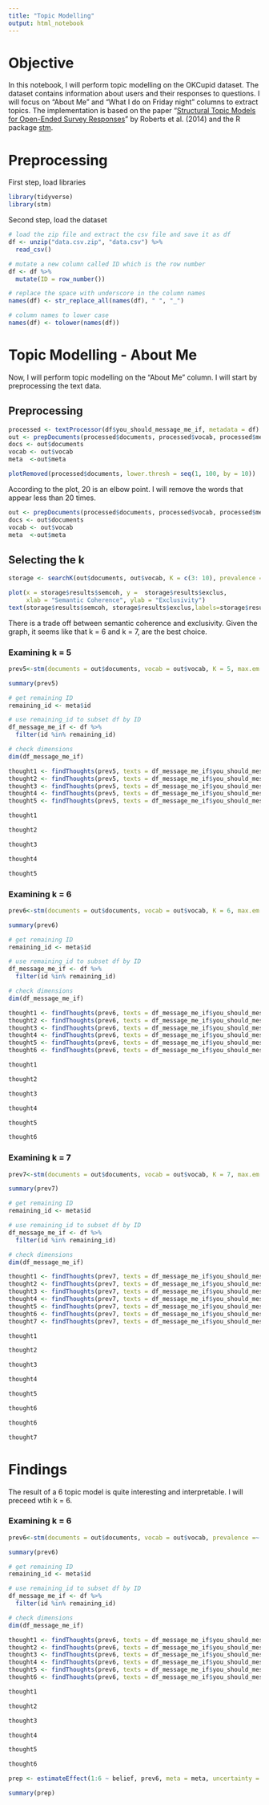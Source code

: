```yaml
---
title: "Topic Modelling"
output: html_notebook
---
```

# Objective 
In this notebook, I will perform topic modelling on the OKCupid dataset. The dataset contains information about users and their responses to questions. I will focus on "About Me" and "What I do on Friday night" columns to extract topics. The implementation is based on the paper "[Structural Topic Models for Open-Ended Survey Responses](https://www.jstor.org/stable/24363543)" by Roberts et al. (2014) and the R package [stm](https://cran.r-project.org/web/packages/stm/vignettes/stmVignette.pdf).

# Preprocessing
First step, load libraries 
```r
library(tidyverse)
library(stm)
```

Second step, load the dataset
```r
# load the zip file and extract the csv file and save it as df 
df <- unzip("data.csv.zip", "data.csv") %>% 
  read_csv()

# mutate a new column called ID which is the row number
df <- df %>% 
  mutate(ID = row_number())

# replace the space with underscore in the column names
names(df) <- str_replace_all(names(df), " ", "_")

# column names to lower case
names(df) <- tolower(names(df))
```

# Topic Modelling - About Me
Now, I will perform topic modelling on the "About Me" column. I will start by preprocessing the text data. 

## Preprocessing
```r
processed <- textProcessor(df$you_should_message_me_if, metadata = df)
out <- prepDocuments(processed$documents, processed$vocab, processed$meta)
docs <- out$documents
vocab <- out$vocab
meta  <-out$meta
```
```r
plotRemoved(processed$documents, lower.thresh = seq(1, 100, by = 10))
```
According to the plot, 20 is an elbow point. I will remove the words that appear less than 20 times. 
```r
out <- prepDocuments(processed$documents, processed$vocab, processed$meta, lower.thresh = 20)
docs <- out$documents
vocab <- out$vocab
meta  <-out$meta
```

## Selecting the k 
```r
storage <- searchK(out$documents, out$vocab, K = c(3: 10), prevalence =~ belief, data = meta)
```

```r
plot(x = storage$results$semcoh, y =  storage$results$exclus,
     xlab = "Semantic Coherence", ylab = "Exclusivity")
text(storage$results$semcoh, storage$results$exclus,labels=storage$results$K, cex= 0.5, pos=3)
```

There is a trade off between semantic coherence and exclusivity. Given the graph, it seems like that k = 6 and k = 7, are the best choice. 

### Examining k = 5
```r
prev5<-stm(documents = out$documents, vocab = out$vocab, K = 5, max.em.its = 75, data = out$meta, init.type = "Spectral")
```

```r
summary(prev5)
```

```r
# get remaining ID 
remaining_id <- meta$id

# use remaining_id to subset df by ID
df_message_me_if <- df %>% 
  filter(id %in% remaining_id)

# check dimensions
dim(df_message_me_if)
```

```r
thought1 <- findThoughts(prev5, texts = df_message_me_if$you_should_message_me_if, topic = 1, n = 1)
thought2 <- findThoughts(prev5, texts = df_message_me_if$you_should_message_me_if, topic = 2, n = 1)
thought3 <- findThoughts(prev5, texts = df_message_me_if$you_should_message_me_if, topic = 3, n = 1)
thought4 <- findThoughts(prev5, texts = df_message_me_if$you_should_message_me_if, topic = 4, n = 1)
thought5 <- findThoughts(prev5, texts = df_message_me_if$you_should_message_me_if, topic = 5, n = 1)

```


```r
thought1
```

```r
thought2
```

```r
thought3
```

```r
thought4
```

```r
thought5
```




### Examining k = 6
```r
prev6<-stm(documents = out$documents, vocab = out$vocab, K = 6, max.em.its = 75, data = out$meta, init.type = "Spectral")
```

```r
summary(prev6)
```

```r
# get remaining ID 
remaining_id <- meta$id

# use remaining_id to subset df by ID
df_message_me_if <- df %>% 
  filter(id %in% remaining_id)

# check dimensions
dim(df_message_me_if)
```

```r
thought1 <- findThoughts(prev6, texts = df_message_me_if$you_should_message_me_if, topic = 1, n = 1)
thought2 <- findThoughts(prev6, texts = df_message_me_if$you_should_message_me_if, topic = 2, n = 1)
thought3 <- findThoughts(prev6, texts = df_message_me_if$you_should_message_me_if, topic = 3, n = 1)
thought4 <- findThoughts(prev6, texts = df_message_me_if$you_should_message_me_if, topic = 4, n = 1)
thought5 <- findThoughts(prev6, texts = df_message_me_if$you_should_message_me_if, topic = 5, n = 1)
thought6 <- findThoughts(prev6, texts = df_message_me_if$you_should_message_me_if, topic = 6, n = 3)
```


```r
thought1
```

```r
thought2
```

```r
thought3
```

```r
thought4
```

```r
thought5
```

```r
thought6
```

### Examining k = 7
```r
prev7<-stm(documents = out$documents, vocab = out$vocab, K = 7, max.em.its = 75, data = out$meta, init.type = "Spectral")
```

```r
summary(prev7)
```

```r
# get remaining ID 
remaining_id <- meta$id

# use remaining_id to subset df by ID
df_message_me_if <- df %>% 
  filter(id %in% remaining_id)

# check dimensions
dim(df_message_me_if)
```

```r
thought1 <- findThoughts(prev7, texts = df_message_me_if$you_should_message_me_if, topic = 1, n = 1)
thought2 <- findThoughts(prev7, texts = df_message_me_if$you_should_message_me_if, topic = 2, n = 1)
thought3 <- findThoughts(prev7, texts = df_message_me_if$you_should_message_me_if, topic = 3, n = 1)
thought4 <- findThoughts(prev7, texts = df_message_me_if$you_should_message_me_if, topic = 4, n = 1)
thought5 <- findThoughts(prev7, texts = df_message_me_if$you_should_message_me_if, topic = 5, n = 1)
thought6 <- findThoughts(prev7, texts = df_message_me_if$you_should_message_me_if, topic = 6, n = 1)
thought7 <- findThoughts(prev7, texts = df_message_me_if$you_should_message_me_if, topic = 7, n = 1)
```


```r
thought1
```

```r
thought2
```

```r
thought3
```

```r
thought4
```

```r
thought5
```

```r
thought6
```

```r
thought6
```
```r
thought7
```

# Findings 
The result of a 6 topic model is quite interesting and interpretable. I will preceed wtih k = 6. 

### Examining k = 6
```r
prev6<-stm(documents = out$documents, vocab = out$vocab, prevalence =~ belief, K = 6, max.em.its = 75, data = out$meta, init.type = "Spectral")
```

```r
summary(prev6)
```

```r
# get remaining ID 
remaining_id <- meta$id

# use remaining_id to subset df by ID
df_message_me_if <- df %>% 
  filter(id %in% remaining_id)

# check dimensions
dim(df_message_me_if)
```

```r
thought1 <- findThoughts(prev6, texts = df_message_me_if$you_should_message_me_if, topic = 1, n = 3)
thought2 <- findThoughts(prev6, texts = df_message_me_if$you_should_message_me_if, topic = 2, n = 3)
thought3 <- findThoughts(prev6, texts = df_message_me_if$you_should_message_me_if, topic = 3, n = 3)
thought4 <- findThoughts(prev6, texts = df_message_me_if$you_should_message_me_if, topic = 4, n = 3)
thought5 <- findThoughts(prev6, texts = df_message_me_if$you_should_message_me_if, topic = 5, n = 3)
thought6 <- findThoughts(prev6, texts = df_message_me_if$you_should_message_me_if, topic = 6, n = 3)
```


```r
thought1
```

```r
thought2
```

```r
thought3
```

```r
thought4
```

```r
thought5
```

```r
thought6
```
```r
prep <- estimateEffect(1:6 ~ belief, prev6, meta = meta, uncertainty = "Global")
```

```r
summary(prep)
```












